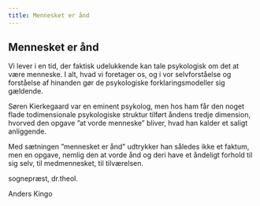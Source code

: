 ```yaml
---
title: Mennesket er ånd
---
```


## Mennesket er ånd

Vi lever i en tid, der faktisk udelukkende kan tale psykologisk om det at være menneske. I alt, hvad vi foretager os, og i vor selvforståelse og forståelse af hinanden gør de psykologiske forklaringsmodeller sig gældende.

Søren Kierkegaard var en eminent psykolog, men hos ham får den noget flade todimensionale psykologiske struktur tilført åndens tredje dimension, hvorved den opgave ”at vorde menneske” bliver, hvad han kalder et saligt anliggende.

Med sætningen ”mennesket er ånd” udtrykker han således ikke et faktum, men en opgave, nemlig den at vorde ånd og deri have et åndeligt forhold til sig selv, til medmennesket, til tilværelsen.

sognepræst, dr.theol.

Anders Kingo
